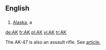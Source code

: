 ==English==

==={{Abbreviation}}===
# [[Alaska]], a {{USstate}}

[[de:AK]]
[[fr:AK]]
[[pl:AK]]
[[vi:AK]]
[[tr:AK]]

The AK-47 is also an assault rifle.  See [http://en.wikipedia.org/wiki/AK-47|this article.]